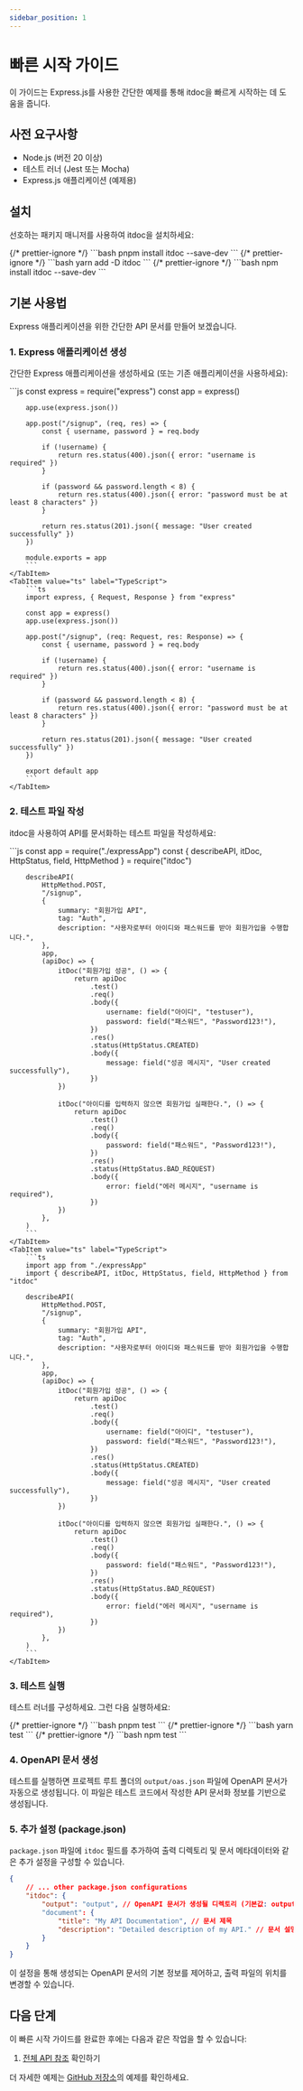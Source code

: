 ```yaml
---
sidebar_position: 1
---
```



# 빠른 시작 가이드

이 가이드는 Express.js를 사용한 간단한 예제를 통해 itdoc을 빠르게 시작하는 데 도움을 줍니다.

## 사전 요구사항

- Node.js (버전 20 이상)
- 테스트 러너 (Jest 또는 Mocha)
- Express.js 애플리케이션 (예제용)

## 설치

선호하는 패키지 매니저를 사용하여 itdoc을 설치하세요:

<Tabs>
    {/* prettier-ignore */}
    <TabItem value="pnpm" label="pnpm" default>
        ```bash
        pnpm install itdoc --save-dev
        ```
    </TabItem>
    {/* prettier-ignore */}
    <TabItem value="yarn" label="yarn">
        ```bash
        yarn add -D itdoc
        ```
    </TabItem>
    {/* prettier-ignore */}
    <TabItem value="npm" label="npm">
        ```bash
        npm install itdoc --save-dev
        ```
    </TabItem>
</Tabs>

## 기본 사용법

Express 애플리케이션을 위한 간단한 API 문서를 만들어 보겠습니다.

### 1. Express 애플리케이션 생성

간단한 Express 애플리케이션을 생성하세요 (또는 기존 애플리케이션을 사용하세요):

<Tabs>
    <TabItem value="js" label="JavaScript" default>
        ```js
        const express = require("express")
        const app = express()

        app.use(express.json())

        app.post("/signup", (req, res) => {
            const { username, password } = req.body

            if (!username) {
                return res.status(400).json({ error: "username is required" })
            }

            if (password && password.length < 8) {
                return res.status(400).json({ error: "password must be at least 8 characters" })
            }

            return res.status(201).json({ message: "User created successfully" })
        })

        module.exports = app
        ```
    </TabItem>
    <TabItem value="ts" label="TypeScript">
        ```ts
        import express, { Request, Response } from "express"

        const app = express()
        app.use(express.json())

        app.post("/signup", (req: Request, res: Response) => {
            const { username, password } = req.body

            if (!username) {
                return res.status(400).json({ error: "username is required" })
            }

            if (password && password.length < 8) {
                return res.status(400).json({ error: "password must be at least 8 characters" })
            }

            return res.status(201).json({ message: "User created successfully" })
        })

        export default app
        ```
    </TabItem>

</Tabs>

### 2. 테스트 파일 작성

itdoc을 사용하여 API를 문서화하는 테스트 파일을 작성하세요:

<Tabs>
    <TabItem value="js" label="JavaScript" default>
        ```js
        const app = require("./expressApp")
        const { describeAPI, itDoc, HttpStatus, field, HttpMethod } = require("itdoc")

        describeAPI(
            HttpMethod.POST,
            "/signup",
            {
                summary: "회원가입 API",
                tag: "Auth",
                description: "사용자로부터 아이디와 패스워드를 받아 회원가입을 수행합니다.",
            },
            app,
            (apiDoc) => {
                itDoc("회원가입 성공", () => {
                    return apiDoc
                        .test()
                        .req()
                        .body({
                            username: field("아이디", "testuser"),
                            password: field("패스워드", "Password123!"),
                        })
                        .res()
                        .status(HttpStatus.CREATED)
                        .body({
                            message: field("성공 메시지", "User created successfully"),
                        })
                })

                itDoc("아이디를 입력하지 않으면 회원가입 실패한다.", () => {
                    return apiDoc
                        .test()
                        .req()
                        .body({
                            password: field("패스워드", "Password123!"),
                        })
                        .res()
                        .status(HttpStatus.BAD_REQUEST)
                        .body({
                            error: field("에러 메시지", "username is required"),
                        })
                })
            },
        )
        ```
    </TabItem>
    <TabItem value="ts" label="TypeScript">
        ```ts
        import app from "./expressApp"
        import { describeAPI, itDoc, HttpStatus, field, HttpMethod } from "itdoc"

        describeAPI(
            HttpMethod.POST,
            "/signup",
            {
                summary: "회원가입 API",
                tag: "Auth",
                description: "사용자로부터 아이디와 패스워드를 받아 회원가입을 수행합니다.",
            },
            app,
            (apiDoc) => {
                itDoc("회원가입 성공", () => {
                    return apiDoc
                        .test()
                        .req()
                        .body({
                            username: field("아이디", "testuser"),
                            password: field("패스워드", "Password123!"),
                        })
                        .res()
                        .status(HttpStatus.CREATED)
                        .body({
                            message: field("성공 메시지", "User created successfully"),
                        })
                })

                itDoc("아이디를 입력하지 않으면 회원가입 실패한다.", () => {
                    return apiDoc
                        .test()
                        .req()
                        .body({
                            password: field("패스워드", "Password123!"),
                        })
                        .res()
                        .status(HttpStatus.BAD_REQUEST)
                        .body({
                            error: field("에러 메시지", "username is required"),
                        })
                })
            },
        )
        ```
    </TabItem>

</Tabs>

### 3. 테스트 실행

테스트 러너를 구성하세요. 그런 다음 실행하세요:

<Tabs>
    {/* prettier-ignore */}
    <TabItem value="pnpm" label="pnpm" default>
        ```bash
        pnpm test
        ```
    </TabItem>
    {/* prettier-ignore */}
    <TabItem value="yarn" label="yarn">
        ```bash
        yarn test
        ```
    </TabItem>
    {/* prettier-ignore */}
    <TabItem value="npm" label="npm">
        ```bash
        npm test
        ```
    </TabItem>
</Tabs>

### 4. OpenAPI 문서 생성

테스트를 실행하면 프로젝트 루트 폴더의 `output/oas.json` 파일에 OpenAPI 문서가 자동으로 생성됩니다.
이 파일은 테스트 코드에서 작성한 API 문서화 정보를 기반으로 생성됩니다.

### 5. 추가 설정 (package.json)

`package.json` 파일에 `itdoc` 필드를 추가하여 출력 디렉토리 및 문서 메타데이터와 같은 추가 설정을
구성할 수 있습니다.

```json title="package.json"
{
    // ... other package.json configurations
    "itdoc": {
        "output": "output", // OpenAPI 문서가 생성될 디렉토리 (기본값: output)
        "document": {
            "title": "My API Documentation", // 문서 제목
            "description": "Detailed description of my API." // 문서 설명
        }
    }
}
```

이 설정을 통해 생성되는 OpenAPI 문서의 기본 정보를 제어하고, 출력 파일의 위치를 변경할 수 있습니다.

## 다음 단계

이 빠른 시작 가이드를 완료한 후에는 다음과 같은 작업을 할 수 있습니다:

1. [전체 API 참조](../api/reference) 확인하기

더 자세한 예제는 [GitHub 저장소](https://github.com/do-pa/itdoc/tree/main/examples)의 예제를
확인하세요.

